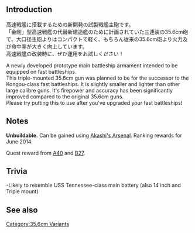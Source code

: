 {{Template:Equipmentinfo
|name = Prototype 35.6cm Triple Gun Mount
|id = 103 
|japanesename = 試製35.6cm三連装砲 
|icon = {{Template:RedGunHeavy}}
|type = Main Cannon, Heavy
|effect = {{Firepower}}+18 {{AA}}+5 {{Hit}}+2 {{Range}} Long 
|scrap = {{Ammo}}11 {{Steel}}18 
|image = <gallery type="slideshow" widths="360px" position="center" hideaddbutton="true">
Equipment103-1.png
Equipment103-2.png
Equipment103-3.png
Equipment103-4.png
</gallery>
|BB = lime
|BBV = lime
|FASTBB = lime}}

==Introduction==
高速戦艦に搭載するための新開発の試製戦艦主砲です。<br />「金剛」型高速戦艦の代替新建造艦のために計画されていた三連装の35.6cm砲で、大口径主砲よりはコンパクトで軽く、もちろん従来の35.6cm砲より火力及び命中率が大きく向上しています。<br>高速戦艦の改装時に、ぜひ運用をお試しください！

A newly developed prototype main battleship armament intended to be equipped on fast battleships.<br>
This triple-mounted 35.6cm gun was planned to be for the successor to the Kongou-class fast battleships. It is slightly smaller and lighter than other large calibre guns. It's firepower and accuracy has been significantly improved compared to the original 35.6cm guns.<br>
Please try putting this to use after you've upgraded your fast battleships!

==Notes==
'''Unbuildable.''' Can be gained using [[Akashi's Improvement Arsenal|Akashi's Arsenal]]. Ranking rewards for June 2014.

Quest reward from [[Quests#A40|A40]] and [[Quests#B27|B27]].

==Trivia==
-Likely to resemble USS Tennessee-class main battery (also 14 inch and Triple mount)

==See also==
{{Equipmentlist}}
[[Category:35.6cm Variants]]